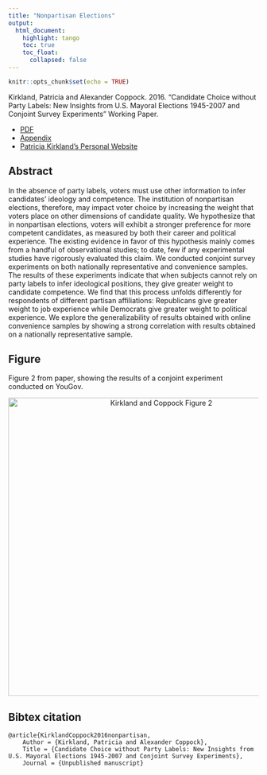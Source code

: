 ```yaml
---
title: "Nonpartisan Elections"
output: 
  html_document:
    highlight: tango
    toc: true
    toc_float:
      collapsed: false
---
```


```r
knitr::opts_chunk$set(echo = TRUE)
```

Kirkland, Patricia and Alexander Coppock. 2016. “Candidate Choice without Party Labels: New Insights from U.S. Mayoral Elections 1945-2007 and Conjoint Survey Experiments” Working Paper.

- [PDF](papers/KC_nonpartisan.pdf)
- [Appendix](papers/KC_nonpartisan_appendix.pdf)
- [Patricia Kirkland's Personal Website](https://patriciakirkland.com/)



## Abstract

In the absence of party labels, voters must use other information to infer candidates’ ideology and competence. The institution of nonpartisan elections, therefore, may impact voter choice by increasing the weight that voters place on other dimensions of candidate quality. We hypothesize that in nonpartisan elections, voters will exhibit a stronger preference for more competent candidates, as measured by both their career and political experience. The existing evidence in favor of this hypothesis mainly comes from a handful of observational studies; to date, few if any experimental studies have rigorously evaluated this claim. We conducted conjoint survey experiments on both nationally representative and convenience samples. The results of these experiments indicate that when subjects cannot rely on party labels to infer ideological positions, they give greater weight to candidate competence. We find that this process unfolds differently for respondents of different partisan affiliations: Republicans give greater weight to job experience while Democrats give greater weight to political experience. We explore the generalizability of results obtained with online convenience samples by showing a strong correlation with results obtained on a nationally representative sample.


## Figure

Figure 2 from paper, showing the results of a conjoint experiment conducted on YouGov.

<center><img src="Images/KC_nonpartisan_fig.png" alt="Kirkland and Coppock Figure 2" width="600"></center>

## Bibtex citation

```
@article{KirklandCoppock2016nonpartisan,
	Author = {Kirkland, Patricia and Alexander Coppock},
	Title = {Candidate Choice without Party Labels: New Insights from U.S. Mayoral Elections 1945-2007 and Conjoint Survey Experiments},
	Journal = {Unpublished manuscript}
```
